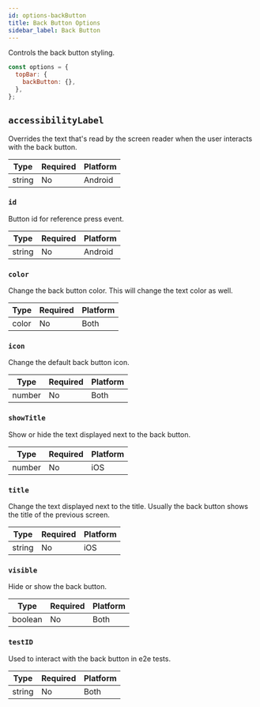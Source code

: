 ```yaml
---
id: options-backButton
title: Back Button Options
sidebar_label: Back Button
---
```


Controls the back button styling.

```js
const options = {
  topBar: {
    backButton: {},
  },
};
```

## `accessibilityLabel`

Overrides the text that's read by the screen reader when the user interacts with the back button.

| Type   | Required | Platform |
| ------ | -------- | -------- |
| string | No       | Android  |

### `id`

Button id for reference press event.

| Type   | Required | Platform |
| ------ | -------- | -------- |
| string | No       | Android  |

### `color`

Change the back button color. This will change the text color as well.

| Type  | Required | Platform |
| ----- | -------- | -------- |
| color | No       | Both     |

### `icon`

Change the default back button icon.

| Type   | Required | Platform |
| ------ | -------- | -------- |
| number | No       | Both     |

### `showTitle`

Show or hide the text displayed next to the back button.

| Type   | Required | Platform |
| ------ | -------- | -------- |
| number | No       | iOS      |

### `title`

Change the text displayed next to the title. Usually the back button shows the title of the previous screen.

| Type   | Required | Platform |
| ------ | -------- | -------- |
| string | No       | iOS      |

### `visible`

Hide or show the back button.

| Type    | Required | Platform |
| ------- | -------- | -------- |
| boolean | No       | Both     |

### `testID`

Used to interact with the back button in e2e tests.

| Type   | Required | Platform |
| ------ | -------- | -------- |
| string | No       | Both     |
